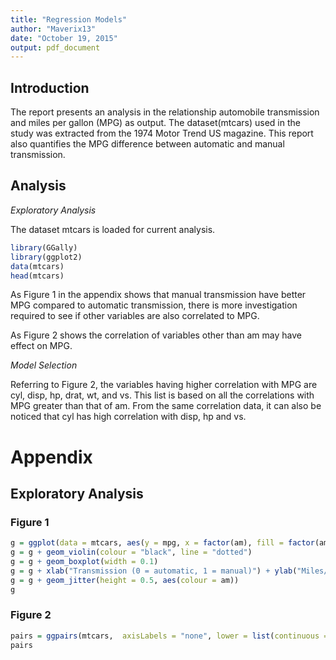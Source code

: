 ```yaml
---
title: "Regression Models"
author: "Maverix13"
date: "October 19, 2015"
output: pdf_document
---
```


## Introduction

The report presents an analysis in the relationship automobile transmission and miles per gallon (MPG) as output. The dataset(mtcars) used in the study was extracted from the 1974 Motor Trend US magazine. This report also quantifies the MPG difference between automatic and manual transmission.

## Analysis

*Exploratory Analysis*

The dataset mtcars is loaded for current analysis. 

```r
library(GGally)
library(ggplot2)
data(mtcars)
head(mtcars)
```

As Figure 1 in the appendix shows that manual transmission have better MPG compared to automatic transmission, there is more investigation required to see if other variables are also correlated to MPG.

As Figure 2 shows the correlation of variables other than am may have effect on MPG. 

*Model Selection*

Referring to Figure 2, the variables having higher correlation with MPG are cyl, disp, hp, drat, wt, and vs. This list is based on all the correlations with MPG greater than that of am. From the same correlation data, it can also be noticed that cyl has high correlation with disp, hp and vs.  


# Appendix

## Exploratory Analysis

### Figure 1

```r
g = ggplot(data = mtcars, aes(y = mpg, x = factor(am), fill = factor(am)))
g = g + geom_violin(colour = "black", line = "dotted")
g = g + geom_boxplot(width = 0.1)
g = g + xlab("Transmission (0 = automatic, 1 = manual)") + ylab("Miles/(US) gallon")
g = g + geom_jitter(height = 0.5, aes(colour = am))
g
```

### Figure 2

```r
pairs = ggpairs(mtcars,  axisLabels = "none", lower = list(continuous ="smooth" ), upper=list(params=list(size=3)), params = c(method = "loess"))
pairs
```